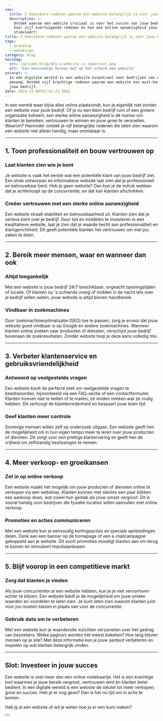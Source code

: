 ```yaml
---
seo:
  title: 5 Onmisbare redenen waarom een website belangrijk is voor jouw bedrijf
  description: >-
    Ontdek waarom een website cruciaal is voor het succes van jouw bedrijf. Lees
    hier vijf overtuigende redenen en hoe een online aanwezigheid jouw groei
    stimuleert!
title: 5 Onmisbare redenen waarom een website belangrijk is voor jouw bedrijf
tags:
  - branding
  - webdesign
category: blog
heroImg:
  src: /uploads/blog/why-a-website-is-important.png
  alt: 'Een eenvoudige bureau met op het scherm een website'
excerpt: >-
  In een digitale wereld is een website essentieel voor bedrijven van elke
  omvang. Ontdek vijf krachtige redenen waarom een website een must-have is voor
  jouw bedrijf.
date: 2024-11-06T07:47:23.380Z
---
```


In een wereld waar bijna alles online plaatsvindt, kun je eigenlijk niet zonder een website voor jouw bedrijf. Of je nu een klein bedrijf runt of een grotere organisatie beheert, een sterke online aanwezigheid is dé manier om klanten te bereiken, vertrouwen te winnen en jouw groei te versnellen. Waarom? Hieronder ontdek je vijf belangrijke redenen die laten zien waarom een website niet alleen handig, maar onmisbaar is.

---

## 1. Toon professionaliteit en bouw vertrouwen op

### Laat klanten zien wie je bent

Je website is vaak het eerste wat een potentiële klant van jouw bedrijf ziet. Een strak ontworpen en informatieve website laat zien dat je professioneel en betrouwbaar bent. Heb je geen website? Dan kun je de indruk wekken dat je achterloopt op de concurrentie, en dat kan klanten afschrikken.

### Creëer vertrouwen met een sterke online aanwezigheid

Een website straalt stabiliteit en betrouwbaarheid uit. Klanten zien dat je serieus bent over je bedrijf. Door tijd en middelen te investeren in een kwalitatieve website, laat je zien dat je waarde hecht aan professionaliteit en klantgerichtheid. Dit geeft potentiële klanten het vertrouwen om met jou zaken te doen.

---

## 2. Bereik meer mensen, waar en wanneer dan ook

### Altijd toegankelijk

Met een website is jouw bedrijf 24/7 beschikbaar, ongeacht openingstijden of locatie. Of klanten nu 's ochtends vroeg of midden in de nacht iets over je bedrijf willen weten, jouw website is altijd binnen handbereik.

### Vindbaar in zoekmachines

Door zoekmachineoptimalisatie (SEO) toe te passen, zorg je ervoor dat jouw website goed vindbaar is op Google en andere zoekmachines. Wanneer klanten online zoeken naar producten of diensten, verschijnt jouw bedrijf bovenaan de zoekresultaten. Zonder website loop je deze kans volledig mis.

---

## 3. Verbeter klantenservice en gebruiksvriendelijkheid

### Antwoord op veelgestelde vragen

Een website biedt de perfecte plek om veelgestelde vragen te beantwoorden, bijvoorbeeld via een FAQ-sectie of een contactformulier. Klanten hoeven niet te bellen of te mailen; ze vinden meteen wat ze nodig hebben. Dit verhoogt de klanttevredenheid en bespaart jouw team tijd.

### Geef klanten meer controle

Sommige mensen willen zelf op onderzoek uitgaan. Een website geeft hen de mogelijkheid om in hun eigen tempo meer te leren over jouw producten of diensten. Dit zorgt voor een prettige klantervaring en geeft hen de vrijheid om zelfstandig beslissingen te nemen.

---

## 4. Meer verkoop- en groeikansen

### Zet in op online verkoop

Een website maakt het mogelijk om jouw producten of diensten online te verkopen via een webshop. Klanten kunnen met slechts een paar klikken een aankoop doen, wat zowel hun gemak als jouw omzet vergroot. Dit is vooral handig voor bedrijven die fysieke locaties willen aanvullen met online verkoop.

### Promoties en acties communiceren

Met een website kun je eenvoudig kortingsacties en speciale aanbiedingen delen. Denk aan een banner op de homepage of een e-mailcampagne gekoppeld aan je website. Dit soort promoties moedigt klanten aan om terug te komen en stimuleert impulsaankopen.

---

## 5. Blijf voorop in een competitieve markt

### Zorg dat klanten je vinden

Als jouw concurrenten al een website hebben, kun je je niet veroorloven achter te blijven. Een website biedt je de mogelijkheid om jouw unieke waarden en voordelen te laten zien. Je kunt laten zien waarom klanten juist voor jou moeten kiezen in plaats van voor de concurrentie.

### Gebruik data om te verbeteren

Met een website kun je waardevolle inzichten verzamelen over het gedrag van bezoekers. Welke pagina’s worden het meest bekeken? Hoe lang blijven mensen op je site? Met deze informatie kun je jouw aanbod verbeteren en inspelen op wat klanten belangrijk vinden.

---

## Slot: Investeer in jouw succes

Een website is veel meer dan een online visitekaartje. Het is een krachtige tool waarmee je jouw bereik vergroot, vertrouwen wint en klanten beter bedient. In een digitale wereld is een website de sleutel tot meer verkopen, groei en succes. Heb je er nog geen? Dan is het nú tijd om in actie te komen.

Heb jij al een website of wil je weten hoe je er een kunt maken?

<Button href="/nl/contact" text="Deel je gedachten" />
